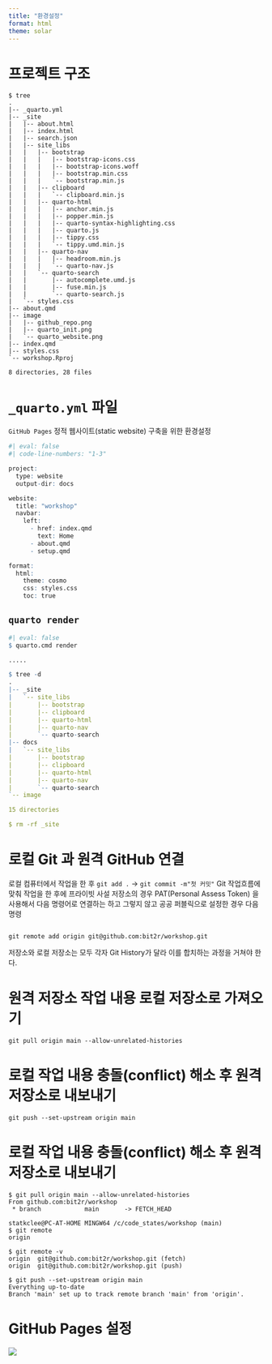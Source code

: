 ```yaml
---
title: "환경설정"
format: html
theme: solar
---
```




# 프로젝트 구조


```
$ tree
.
|-- _quarto.yml
|-- _site
|   |-- about.html
|   |-- index.html
|   |-- search.json
|   |-- site_libs
|   |   |-- bootstrap
|   |   |   |-- bootstrap-icons.css
|   |   |   |-- bootstrap-icons.woff
|   |   |   |-- bootstrap.min.css
|   |   |   `-- bootstrap.min.js
|   |   |-- clipboard
|   |   |   `-- clipboard.min.js
|   |   |-- quarto-html
|   |   |   |-- anchor.min.js
|   |   |   |-- popper.min.js
|   |   |   |-- quarto-syntax-highlighting.css
|   |   |   |-- quarto.js
|   |   |   |-- tippy.css
|   |   |   `-- tippy.umd.min.js
|   |   |-- quarto-nav
|   |   |   |-- headroom.min.js
|   |   |   `-- quarto-nav.js
|   |   `-- quarto-search
|   |       |-- autocomplete.umd.js
|   |       |-- fuse.min.js
|   |       `-- quarto-search.js
|   `-- styles.css
|-- about.qmd
|-- image
|   |-- github_repo.png
|   |-- quarto_init.png
|   `-- quarto_website.png
|-- index.qmd
|-- styles.css
`-- workshop.Rproj

8 directories, 28 files
```


# `_quarto.yml` 파일

`GitHub Pages` 정적 웹사이트(static website) 구축을 위한 환경설정

```r
#| eval: false
#| code-line-numbers: "1-3"

project:
  type: website
  output-dir: docs

website:
  title: "workshop"
  navbar:
    left:
      - href: index.qmd
        text: Home
      - about.qmd
      - setup.qmd      

format:
  html:
    theme: cosmo
    css: styles.css
    toc: true
```

## `quarto render` 

```r
#| eval: false
$ quarto.cmd render

.....

$ tree -d
.
|-- _site
|   `-- site_libs
|       |-- bootstrap
|       |-- clipboard
|       |-- quarto-html
|       |-- quarto-nav
|       `-- quarto-search
|-- docs
|   `-- site_libs
|       |-- bootstrap
|       |-- clipboard
|       |-- quarto-html
|       |-- quarto-nav
|       `-- quarto-search
`-- image

15 directories

$ rm -rf _site

```

# 로컬 Git 과 원격 GitHub 연결


로컬 컴퓨터에서 작업을 한 후 `git add .` &rarr; `git commit -m"첫 커밋"` Git 작업흐름에 맞춰 작업을 한 후에 프라이빗 사설 저장소의 경우 PAT(Personal Assess Token) 을 사용해서 다음 명령어로 연결하는 하고 그렇지 않고 공공 퍼블릭으로 설정한 경우 다음 명령

```r

```

`git remote add origin git@github.com:bit2r/workshop.git`

저장소와 로컬 저장소는 모두 각자 Git History가 달라 이를 합치하는 과정을 거쳐야 한다.

# 원격 저장소 작업 내용 로컬 저장소로 가져오기

```
git pull origin main --allow-unrelated-histories
```

# 로컬 작업 내용 충돌(conflict) 해소 후 원격저장소로 내보내기

```
git push --set-upstream origin main
```

# 로컬 작업 내용 충돌(conflict) 해소 후 원격저장소로 내보내기

```
$ git pull origin main --allow-unrelated-histories
From github.com:bit2r/workshop
 * branch            main       -> FETCH_HEAD

statkclee@PC-AT-HOME MINGW64 /c/code_states/workshop (main)
$ git remote
origin

$ git remote -v
origin  git@github.com:bit2r/workshop.git (fetch)
origin  git@github.com:bit2r/workshop.git (push)

$ git push --set-upstream origin main
Everything up-to-date
Branch 'main' set up to track remote branch 'main' from 'origin'.
```

# GitHub Pages 설정


![](image/github_pages.png)



